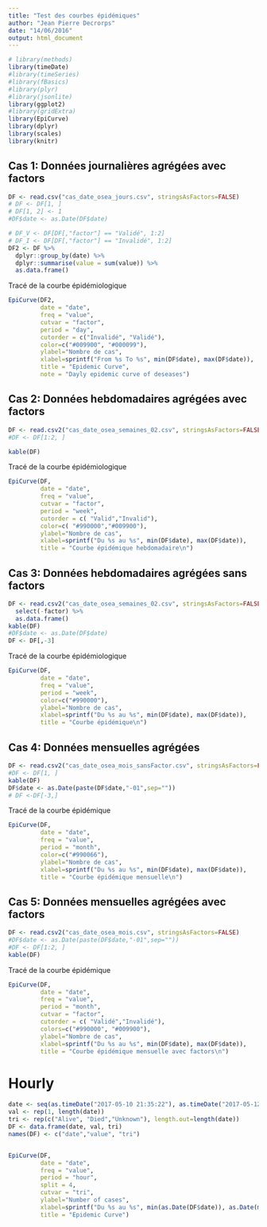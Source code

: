 ```yaml
---
title: "Test des courbes épidémiques"
author: "Jean Pierre Decrorps"
date: "14/06/2016"
output: html_document
---
```




```r
# library(methods)
library(timeDate)
#library(timeSeries)
#library(fBasics)
#library(plyr)
#library(jsonlite)
library(ggplot2)
#library(gridExtra)
library(EpiCurve)
library(dplyr)
library(scales)
library(knitr)

```

## Cas 1: Données journalières agrégées avec factors

```r
DF <- read.csv("cas_date_osea_jours.csv", stringsAsFactors=FALSE)
# DF <- DF[1, ]
# DF[1, 2] <- 1
#DF$date <- as.Date(DF$date)

# DF_V <- DF[DF[,"factor"] == "Validé", 1:2]
# DF_I <- DF[DF[,"factor"] == "Invalidé", 1:2]
DF2 <- DF %>%
  dplyr::group_by(date) %>%
  dplyr::summarise(value = sum(value)) %>%
  as.data.frame()
```

Tracé de la courbe épidémiologique


```r
EpiCurve(DF2,
         date = "date",
         freq = "value",
         cutvar = "factor",
         period = "day",
         cutorder = c("Invalidé", "Validé"),
         color=c("#009900", "#000099"),
         ylabel="Nombre de cas",
         xlabel=sprintf("From %s To %s", min(DF$date), max(DF$date)),
         title = "Epidemic Curve",
         note = "Dayly epidemic curve of deseases")


```


## Cas 2: Données hebdomadaires agrégées avec factors

```r
DF <- read.csv2("cas_date_osea_semaines_02.csv", stringsAsFactors=FALSE, fileEncoding="latin1")
#DF <- DF[1:2, ]

kable(DF)
```

Tracé de la courbe épidémiologique


```r
EpiCurve(DF,
         date = "date",
         freq = "value",
         cutvar = "factor",
         period = "week",
         cutorder = c( "Valid","Invalid"),
         color=c( "#990000","#009900"),
         ylabel="Nombre de cas",
         xlabel=sprintf("Du %s au %s", min(DF$date), max(DF$date)),
         title = "Courbe épidémique hebdomadaire\n")

```

## Cas 3: Données hebdomadaires agrégées sans factors

```r
DF <- read.csv2("cas_date_osea_semaines_02.csv", stringsAsFactors=FALSE) %>%
  select(-factor) %>%
  as.data.frame()
kable(DF)
#DF$date <- as.Date(DF$date)
DF <- DF[,-3]
```

Tracé de la courbe épidémiologique


```r
EpiCurve(DF,
         date = "date",
         freq = "value",
         period = "week",
         color=c("#990000"),
         ylabel="Nombre de cas",
         xlabel=sprintf("Du %s au %s", min(DF$date), max(DF$date)),
         title = "Courbe épidémique\n")

```

## Cas 4: Données mensuelles agrégées
```r
DF <- read.csv2("cas_date_osea_mois_sansFactor.csv", stringsAsFactors=FALSE)
#DF <- DF[1, ]
kable(DF)
DF$date <- as.Date(paste(DF$date,"-01",sep=""))
# DF <-DF[-3,]
```

Tracé de la courbe épidémique


```r
EpiCurve(DF,
         date = "date",
         freq = "value",
         period = "month",
         color=c("#990066"),
         ylabel="Nombre de cas",
         xlabel=sprintf("Du %s au %s", min(DF$date), max(DF$date)),
         title = "Courbe épidémique mensuelle\n")

```

## Cas 5: Données mensuelles agrégées avec factors
```r
DF <- read.csv2("cas_date_osea_mois.csv", stringsAsFactors=FALSE)
#DF$date <- as.Date(paste(DF$date,"-01",sep=""))
#DF <- DF[1:2, ]
kable(DF)

```

Tracé de la courbe épidémique


```r
EpiCurve(DF,
         date = "date",
         freq = "value",
         period = "month",
         cutvar = "factor",
         cutorder = c( "Validé","Invalidé"),
         colors=c("#990000", "#009900"),
         ylabel="Nombre de cas",
         xlabel=sprintf("Du %s au %s", min(DF$date), max(DF$date)),
         title = "Courbe épidémique mensuelle avec factors\n")

```

# Hourly 
```r

date <- seq(as.timeDate("2017-05-10 21:35:22"), as.timeDate("2017-05-12 06:15:12"), by="12 min")
val <- rep(1, length(date))
tri <- rep(c("Alive", "Died","Unknown"), length.out=length(date))
DF <- data.frame(date, val, tri)
names(DF) <- c("date","value", "tri")


EpiCurve(DF,
         date = "date",
         freq = "value",
         period = "hour",
         split = 4,
         cutvar = "tri",
         ylabel="Number of cases",
         xlabel=sprintf("Du %s au %s", min(as.Date(DF$date)), as.Date(max(DF$date))),
         title = "Epidemic Curve")

```
